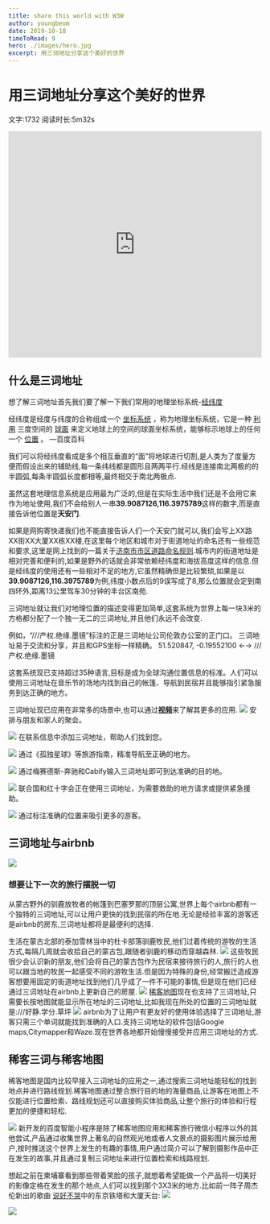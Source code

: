 ```yaml
---
title: share this world with W3W
author: youngbeom
date: 2019-10-18
timeToRead: 9
hero: ./images/hero.jpg
excerpt: 用三词地址分享这个美好的世界
---
```


# 用三词地址分享这个美好的世界
文字:1732    阅读时长:5m32s

<p><iframe style="border: none;" src="http://hk-static.ckditu.cn/wxapp/video/w3w_travel.mp4" width="100%" height="450" allowfullscreen="allowfullscreen"></iframe> </p> 


## 什么是三词地址 
想了解三词地址首先我们要了解一下我们常用的地理坐标系统-[经纬度](https://baike.baidu.com/item/%E7%BB%8F%E7%BA%AC%E5%BA%A6)   

经纬度是经度与纬度的合称组成一个 [坐标系统](https://baike.baidu.com/item/%E5%9D%90%E6%A0%87%E7%B3%BB%E7%BB%9F/4725756) ，称为地理坐标系统，它是一种 [利用](https://baike.baidu.com/item/%E5%88%A9%E7%94%A8/882910) 三度空间的 [球面](https://baike.baidu.com/item/%E7%90%83%E9%9D%A2/5889102) 来定义地球上的空间的球面坐标系统，能够标示地球上的任何一个 [位置](https://baike.baidu.com/item/%E4%BD%8D%E7%BD%AE/36166) 。 —百度百科

我们可以将经纬度看成是多个相互垂直的“面”将地球进行切割,是人类为了度量方便而假设出来的辅助线,每一条纬线都是圆形且两两平行.经线是连接南北两极的的半圆弧,每条半圆弧长度都相等,最终相交于南北两极点.  

虽然这套地理信息系统是应用最为广泛的,但是在实际生活中我们还是不会用它来作为地址使用,我们不会给别人一串**39.9087126,116.3975789**这样的数字,而是直接告诉他位置是**天安门**. 

如果是网购寄快递我们也不能直接告诉人们一个天安门就可以,我们会写上XX路XX街XX大厦XX栋XX楼,在这里每个地区和城市对于街道地址的命名还有一些规范和要求,这里是网上找到的一篇关于[济南市市区道路命名规则](https://baike.baidu.com/item/%E6%B5%8E%E5%8D%97%E5%B8%82%E5%B8%82%E5%8C%BA%E9%81%93%E8%B7%AF%E5%91%BD%E5%90%8D%E8%A7%84%E5%88%99).城市内的街道地址是相对完善和便利的,如果是野外的话就会非常依赖经纬度和海拔高度这样的信息.但是经纬度的使用还有一些相对不足的地方,它虽然精确但是比较繁琐,如果是以**39.9087126,116.3975789**为例,纬度小数点后的9误写成了8,那么位置就会定到南四环外,距离13公里驾车30分钟的丰台区南苑.  

三词地址就让我们对地理位置的描述变得更加简单,这套系统为世界上每一块3米的方格都分配了一个独一无二的三词地址,并且他们永远不会改变.  

例如，“///产权.绝缘.墨镜”标注的正是三词地址公司伦敦办公室的正门口。
三词地址易于交流和分享，并且和GPS坐标一样精确。
51.520847,  -0.19552100 ←→  ///产权.绝缘.墨镜

这套系统现已支持超过35种语言,目标是成为全球沟通位置信息的标准。人们可以使用三词地址在音乐节的场地内找到自己的帐篷、导航到民宿并且能够指引紧急服务到达正确的地方。

三词地址现已应用在非常多的场景中,也可以通过[**视频**](https://player.youku.com/embed/XNDMwNDMwMDkzNg==?autoplay=true)来了解其更多的应用.
![](./images/share-this-world-with-W3W-1.jpg)
安排与朋友和家人的聚会。  

![](./images/share-this-world-with-W3W-2.jpg)
在联系信息中添加三词地址，帮助人们找到您。  

![](./images/share-this-world-with-W3W-3.jpg)
通过《孤独星球》等旅游指南，精准导航至正确的地方。  

![](./images/share-this-world-with-W3W-4.jpg)
通过梅赛德斯-奔驰和Cabify输入三词地址即可到达准确的目的地。  

![](./images/share-this-world-with-W3W-5.jpg)
联合国和红十字会正在使用三词地址，为需要救助的地方请求或提供紧急援助。 

![](./images/share-this-world-with-W3W-6.jpg)
通过标注准确的位置来吸引更多的游客。

## 三词地址与airbnb
![](./images/share-this-world-with-W3W-7.jpg)
### 想要让下一次的旅行摆脱一切
从蒙古野外的驯鹿放牧者的帐篷到巴塞罗那的顶层公寓,世界上每个airbnb都有一个独特的三词地址,可以让用户更快的找到民宿的所在地.无论是经验丰富的游客还是airbnb的房东,三词地址都将是最便利的选择.  

生活在蒙古北部的泰加雪林当中的杜卡部落驯鹿牧民,他们过着传统的游牧的生活方式,每隔几周就会收拾自己的蒙古包,跟随者驯鹿的移动而穿越森林.
![](./images/share-this-world-with-W3W-8.jpg)
这些牧民很少会认识新的朋友,他们会将自己的蒙古包作为民宿来接待旅行的人,旅行的人也可以跟当地的牧民一起感受不同的游牧生活.但是因为特殊的身份,经常搬迁造成游客想要用固定的街道地址找到他们几乎成了一件不可能的事情,但是现在他们已经通过三词地址在airbnb上更新自己的房屋.
![](./images/share-this-world-with-W3W-9.jpg)
[稀客地图](http://app.ckditu.com/)现在也支持了三词地址,只需要长按地图就能显示所在地址的三词地址,比如我现在所处的位置的三词地址就是:///好静.学分.草坪
![](./images/share-this-world-with-W3W-10.jpg)
airbnb为了让用户有更友好的使用体验选择了三词地址,游客只需三个单词就能找到准确的入口.支持三词地址的软件包括Google maps,Citymapper和Waze.现在世界各地都开始慢慢接受并应用三词地址的方式.  

## 稀客三词与稀客地图
稀客地图是国内比较早接入三词地址的应用之一,通过搜索三词地址能轻松的找到地点并进行路线规划.稀客地图通过整合旅行目的地的海量商品,让游客在地图上不仅能进行位置检索、路线规划还可以直接购买体验商品,让整个旅行的体验和行程更加的便捷和轻松.  

![](./images/share-this-world-with-W3W-11.jpg)
新开发的百度智能小程序是除了稀客地图应用和稀客旅行微信小程序以外的其他尝试,产品通过收集世界上著名的自然观光地或者人文景点的摄影图片展示给用户,按时推送这个世界上发生的有趣的事情,用户通过简介可以了解到摄影作品中正在发生的故事,并且通过复制三词地址来进行位置检索和线路规划.

想起之前在柬埔寨看到那些带着笑脸的孩子,就想着希望能做一个产品将一切美好的影像定格在发生的那个地点,人们可以找到那个3X3米的地方.比如前一阵子周杰伦新出的歌曲 [说好不哭](https://y.qq.com/n/m/detail/mv/index.html?vid=t0032kwa29w)中的东京铁塔和大厦天台:
![](./images/share-this-world-with-W3W-12.jpg)  

![](./images/share-this-world-with-W3W-13.jpg)
